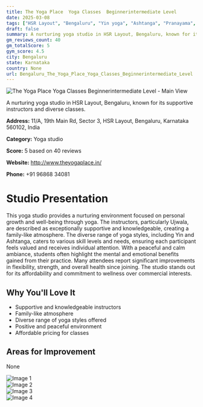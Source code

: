 ```yaml
---
title: The Yoga Place  Yoga Classes  Beginnerintermediate Level
date: 2025-03-08
tags: ["HSR Layout", "Bengaluru", "Yin yoga", "Ashtanga", "Pranayama", "family atmosphere", "supportive environment", "Bengaluru"]  
draft: false
summary: A nurturing yoga studio in HSR Layout, Bengaluru, known for its supportive instructors and diverse classes.
gm_reviews_count: 40
gm_totalScore: 5
gym_score: 4.5
city: Bengaluru
state: Karnataka
country: None
url: Bengaluru_The_Yoga_Place_Yoga_Classes_Beginnerintermediate_Level
---
```


<div className="aspect-[16/9] relative my-8">
  <img 
    src="https://lh5.googleusercontent.com/p/AF1QipOOFbhk40U7ssfnpU3P5uZSjLtHxOP3j9C2d_Kg=w1920-h1080-k-no"
    alt="The Yoga Place  Yoga Classes  Beginnerintermediate Level - Main View"
    className="object-cover absolute inset-0 w-full h-full rounded-lg"
  />
</div>

A nurturing yoga studio in HSR Layout, Bengaluru, known for its supportive instructors and diverse classes.

**Address:** 11/A, 19th Main Rd, Sector 3, HSR Layout, Bengaluru, Karnataka 560102, India

**Category:** Yoga studio

**Score:** 5 based on 40 reviews

**Website:** http://www.theyogaplace.in/

**Phone:** +91 96868 34081

# Studio Presentation

This yoga studio provides a nurturing environment focused on personal growth and well-being through yoga. The instructors, particularly Ujwala, are described as exceptionally supportive and knowledgeable, creating a family-like atmosphere. The diverse range of yoga styles, including Yin and Ashtanga, caters to various skill levels and needs, ensuring each participant feels valued and receives individual attention. With a peaceful and calm ambiance, students often highlight the mental and emotional benefits gained from their practice. Many attendees report significant improvements in flexibility, strength, and overall health since joining. The studio stands out for its affordability and commitment to wellness over commercial interests.



## Why You'll Love It

- Supportive and knowledgeable instructors
- Family-like atmosphere
- Diverse range of yoga styles offered
- Positive and peaceful environment
- Affordable pricing for classes

## Areas for Improvement

None

<div className="grid grid-cols-1 xl:grid-cols-2 gap-4 my-8">
<div className="aspect-[4/3] relative"><img src="https://lh5.googleusercontent.com/p/AF1QipM6fK2_FeW2tIWP7KM1wEFFOXXluzTX2qGn6FhY=w1920-h1080-k-no" alt="Image 1" className="object-cover absolute inset-0 w-full h-full rounded-lg" /></div>
<div className="aspect-[4/3] relative"><img src="https://lh5.googleusercontent.com/p/AF1QipPvqHv-f3bo1Jej2U8JhFGe7jHkIeRqRyfBhAOF=w1920-h1080-k-no" alt="Image 2" className="object-cover absolute inset-0 w-full h-full rounded-lg" /></div>
<div className="aspect-[4/3] relative"><img src="https://lh5.googleusercontent.com/p/AF1QipN3QuD5wsoPNPtY8qOmS1_B5xP9npvBT1R0A49x=w1920-h1080-k-no" alt="Image 3" className="object-cover absolute inset-0 w-full h-full rounded-lg" /></div>
<div className="aspect-[4/3] relative"><img src="https://lh4.googleusercontent.com/M9yt2FWP9ipHeIPF6U27QIoO5tJUqBkiaefG5qGN5MNAGgL_hY_yRWMlOp-xJlHOQw=w1920-h1080-k-no" alt="Image 4" className="object-cover absolute inset-0 w-full h-full rounded-lg" /></div>
</div>